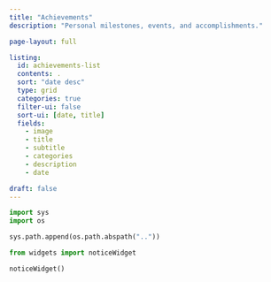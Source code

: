 ```yaml
---
title: "Achievements"
description: "Personal milestones, events, and accomplishments."

page-layout: full

listing:
  id: achievements-list
  contents: .
  sort: "date desc"
  type: grid
  categories: true
  filter-ui: false
  sort-ui: [date, title]
  fields: 
    - image
    - title
    - subtitle
    - categories
    - description
    - date

draft: false
---
```



```python
import sys
import os

sys.path.append(os.path.abspath(".."))

from widgets import noticeWidget
```

```python
noticeWidget()
```

::: {#achievements-list}
:::